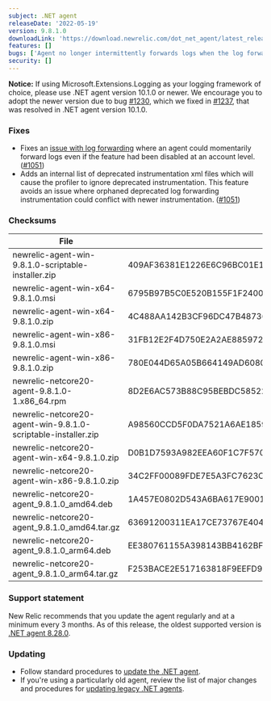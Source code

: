 ```yaml
---
subject: .NET agent
releaseDate: '2022-05-19'
version: 9.8.1.0
downloadLink: 'https://download.newrelic.com/dot_net_agent/latest_release'
features: []
bugs: ['Agent no longer intermittently forwards logs when the log forwarding is disabled at the account level', 'Ignore deprecated instrumentation to avoid duplicate data']
security: []
---
```


**Notice:** If using Microsoft.Extensions.Logging as your logging framework of choice, please use .NET agent version 10.1.0 or newer.  We encourage you to adopt the newer version due to bug [#1230](https://github.com/newrelic/newrelic-dotnet-agent/issues/1230), which we fixed in [#1237](https://github.com/newrelic/newrelic-dotnet-agent/pull/1237), that was resolved in .NET agent version 10.1.0.

### Fixes

* Fixes an [issue with log forwarding](https://github.com/newrelic/newrelic-dotnet-agent/issues/1088) where an agent could momentarily forward logs even if the feature had been disabled at an account level. ([#1051](https://github.com/newrelic/newrelic-dotnet-agent/pull/1097))
* Adds an internal list of deprecated instrumentation xml files which will cause the profiler to ignore deprecated instrumentation. This feature avoids an issue where orphaned deprecated log forwarding instrumentation could conflict with newer instrumentation. ([#1051](https://github.com/newrelic/newrelic-dotnet-agent/pull/1097))

### Checksums

| File                                                          | SHA - 256  Hash                                                  |
| ------------------------------------------------------------- | ---------------------------------------------------------------- |
| newrelic-agent-win-9.8.1.0-scriptable-installer.zip           | 409AF36381E1226E6C96BC01E105FA4A1C788C7531BB3D45F8498D909F3F9583 |
| newrelic-agent-win-x64-9.8.1.0.msi                            | 6795B97B5C0E520B155F1F2400C69B23519404DE93619C64D1D44BB7CF2BD7C0 |
| newrelic-agent-win-x64-9.8.1.0.zip                            | 4C488AA142B3CF96DC47B48736F5C33A05920F5C7F0D750AA769897133F4913B |
| newrelic-agent-win-x86-9.8.1.0.msi                            | 31FB12E2F4D750E2A2AE8859729DE041E064111B0BB5DFA1BCD5F6524F3A4FAC |
| newrelic-agent-win-x86-9.8.1.0.zip                            | 780E044D65A05B664149AD6080F3910A0A455CBD6C14EE51351A73D35A217178 |
| newrelic-netcore20-agent-9.8.1.0-1.x86_64.rpm                 | 8D2E6AC573B88C95BEBDC58522D068A15159BDD5DAB1912BCFABAB4160250FF9 |
| newrelic-netcore20-agent-win-9.8.1.0-scriptable-installer.zip | A98560CCD5F0DA7521A6AE1859D07B91C71B01D820D6904B5C4951324C413D64 |
| newrelic-netcore20-agent-win-x64-9.8.1.0.zip                  | D0B1D7593A982EEA60F1C7F570B276DFCE26C754100DDB8132DF8BDC301EF12D |
| newrelic-netcore20-agent-win-x86-9.8.1.0.zip                  | 34C2FF00089FDE7E5A3FC7623C18B9DC2EE5798C50318B53A0F3C29F10E30D0E |
| newrelic-netcore20-agent_9.8.1.0_amd64.deb                    | 1A457E0802D543A6BA617E9001A9C6FA2936B38693ADE99E4CCF1291609EF0A8 |
| newrelic-netcore20-agent_9.8.1.0_amd64.tar.gz                 | 63691200311EA17CE73767E40471EE5DA32884EA4C100D188E2ABC1E4C3EB132 |
| newrelic-netcore20-agent_9.8.1.0_arm64.deb                    | EE380761155A398143BB4162BF43C41C41D1E780DC32E5A4CF4DF4C3DA1C4882 |
| newrelic-netcore20-agent_9.8.1.0_arm64.tar.gz                 | F253BACE2E517163818F9EEFD909EBFD476453D12E8518E27DE125F692126C28 |

### Support statement

New Relic recommends that you update the agent regularly and at a minimum every 3 months. As of this release, the oldest supported version is [.NET agent 8.28.0](/docs/release-notes/agent-release-notes/net-release-notes/net-agent-8280).

### Updating

* Follow standard procedures to [update the .NET agent](/docs/agents/net-agent/installation-configuration/update-net-agent).
* If you're using a particularly old agent, review the list of major changes and procedures for [updating legacy .NET agents](/docs/agents/net-agent/troubleshooting/upgrade-legacy-net-agents).
